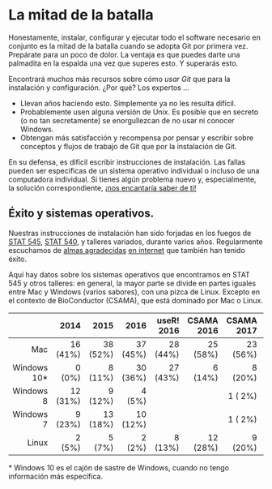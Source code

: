 # La mitad de la batalla {#sec-install-intro .unnumbered}

Honestamente, instalar, configurar y ejecutar todo el software necesario en conjunto es la mitad de la batalla cuando se adopta Git por primera vez. Prepárate para un poco de dolor. La ventaja es que puedes darte una palmadita en la espalda una vez que superes esto. Y superarás esto.

Encontrará muchos más recursos sobre cómo *usar Git* que para la instalación y configuración. ¿Por qué? Los expertos ...

-   Llevan años haciendo esto. Simplemente ya no les resulta difícil.
-   Probablemente usen alguna versión de Unix. Es posible que en secreto (o no tan secretamente) se enorgullezcan de no usar ni conocer Windows.
-   Obtengan más satisfacción y recompensa por pensar y escribir sobre conceptos y flujos de trabajo de Git que por la instalación de Git.

En su defensa, es difícil escribir instrucciones de instalación. Las fallas pueden ser específicas de un sistema operativo individual o incluso de una computadora individual. Si tienes algún problema nuevo y, especialmente, la solución correspondiente, [¡nos encantaría saber de ti!](https://github.com/jennybc/happy-git-with-r/issues)

## Éxito y sistemas operativos.

```{=html}
<style type="text/css">
#success-and-operating-systems table {
  width: auto;
}
</style>
```
Nuestras instrucciones de instalación han sido forjadas en los fuegos de [STAT 545](http://stat545.com), [STAT 540](https://stat540-ubc.github.io), y talleres variados, durante varios años. Regularmente escuchamos de [almas agradecidas](https://twitter.com/ibddoctor/status/777610645617475584) [en internet](https://twitter.com/millsGT49/status/647059167509921793) que también han tenido éxito.

Aquí hay datos sobre los sistemas operativos que encontramos en STAT 545 y otros talleres: en general, la mayor parte se divide en partes iguales entre Mac y Windows (varios sabores), con una pizca de Linux. Excepto en el contexto de BioConductor (CSAMA), que está dominado por Mac o Linux.

|              |     2014 |     2015 |     2016 | useR! 2016 | CSAMA 2016 | CSAMA 2017 | r::c 2018 | seattle 2018 |
|-------:|-------:|-------:|-------:|-------:|-------:|-------:|-------:|-------:|
|          Mac | 16 (41%) | 38 (52%) | 37 (45%) |   28 (44%) |   25 (58%) |   23 (56%) |  51 (57%) |     16 (49%) |
| Windows 10\* |   0 (0%) |  8 (11%) | 30 (36%) |   27 (43%) |    6 (14%) |    8 (20%) |  19 (21%) |     12 (36%) |
|    Windows 8 | 12 (31%) |  9 (12%) |   4 (5%) |            |            |    1 ( 2%) |    2 (2%) |              |
|    Windows 7 |  9 (23%) | 13 (18%) | 10 (12%) |            |            |    1 ( 2%) |  13 (14%) |      4 (12%) |
|        Linux |   2 (5%) |   5 (7%) |   2 (2%) |    8 (13%) |   12 (28%) |    9 (20%) |    5 (6%) |       1 (3%) |

\* Windows 10 es el cajón de sastre de Windows, cuando no tengo información más específica.
